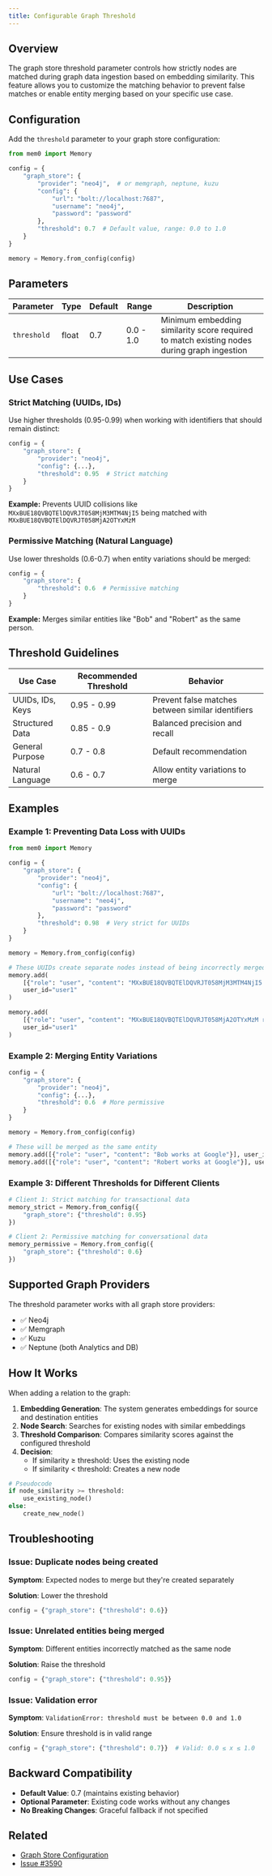 ```yaml
---
title: Configurable Graph Threshold
---
```


## Overview

The graph store threshold parameter controls how strictly nodes are matched during graph data ingestion based on embedding similarity. This feature allows you to customize the matching behavior to prevent false matches or enable entity merging based on your specific use case.

## Configuration

Add the `threshold` parameter to your graph store configuration:

```python
from mem0 import Memory

config = {
    "graph_store": {
        "provider": "neo4j",  # or memgraph, neptune, kuzu
        "config": {
            "url": "bolt://localhost:7687",
            "username": "neo4j",
            "password": "password"
        },
        "threshold": 0.7  # Default value, range: 0.0 to 1.0
    }
}

memory = Memory.from_config(config)
```

## Parameters

| Parameter | Type | Default | Range | Description |
|-----------|------|---------|-------|-------------|
| `threshold` | float | 0.7 | 0.0 - 1.0 | Minimum embedding similarity score required to match existing nodes during graph ingestion |

## Use Cases

### Strict Matching (UUIDs, IDs)

Use higher thresholds (0.95-0.99) when working with identifiers that should remain distinct:

```python
config = {
    "graph_store": {
        "provider": "neo4j",
        "config": {...},
        "threshold": 0.95  # Strict matching
    }
}
```

**Example:** Prevents UUID collisions like `MXxBUE18QVBQTElDQVRJT058MjM3MTM4NjI5` being matched with `MXxBUE18QVBQTElDQVRJT058MjA2OTYxMzM`

### Permissive Matching (Natural Language)

Use lower thresholds (0.6-0.7) when entity variations should be merged:

```python
config = {
    "graph_store": {
        "threshold": 0.6  # Permissive matching
    }
}
```

**Example:** Merges similar entities like "Bob" and "Robert" as the same person.

## Threshold Guidelines

| Use Case | Recommended Threshold | Behavior |
|----------|----------------------|----------|
| UUIDs, IDs, Keys | 0.95 - 0.99 | Prevent false matches between similar identifiers |
| Structured Data | 0.85 - 0.9 | Balanced precision and recall |
| General Purpose | 0.7 - 0.8 | Default recommendation |
| Natural Language | 0.6 - 0.7 | Allow entity variations to merge |

## Examples

### Example 1: Preventing Data Loss with UUIDs

```python
from mem0 import Memory

config = {
    "graph_store": {
        "provider": "neo4j",
        "config": {
            "url": "bolt://localhost:7687",
            "username": "neo4j",
            "password": "password"
        },
        "threshold": 0.98  # Very strict for UUIDs
    }
}

memory = Memory.from_config(config)

# These UUIDs create separate nodes instead of being incorrectly merged
memory.add(
    [{"role": "user", "content": "MXxBUE18QVBQTElDQVRJT058MjM3MTM4NjI5 relates to Project A"}],
    user_id="user1"
)

memory.add(
    [{"role": "user", "content": "MXxBUE18QVBQTElDQVRJT058MjA2OTYxMzM relates to Project B"}],
    user_id="user1"
)
```

### Example 2: Merging Entity Variations

```python
config = {
    "graph_store": {
        "provider": "neo4j",
        "config": {...},
        "threshold": 0.6  # More permissive
    }
}

memory = Memory.from_config(config)

# These will be merged as the same entity
memory.add([{"role": "user", "content": "Bob works at Google"}], user_id="user1")
memory.add([{"role": "user", "content": "Robert works at Google"}], user_id="user1")
```

### Example 3: Different Thresholds for Different Clients

```python
# Client 1: Strict matching for transactional data
memory_strict = Memory.from_config({
    "graph_store": {"threshold": 0.95}
})

# Client 2: Permissive matching for conversational data
memory_permissive = Memory.from_config({
    "graph_store": {"threshold": 0.6}
})
```

## Supported Graph Providers

The threshold parameter works with all graph store providers:

- ✅ Neo4j
- ✅ Memgraph
- ✅ Kuzu
- ✅ Neptune (both Analytics and DB)

## How It Works

When adding a relation to the graph:

1. **Embedding Generation**: The system generates embeddings for source and destination entities
2. **Node Search**: Searches for existing nodes with similar embeddings
3. **Threshold Comparison**: Compares similarity scores against the configured threshold
4. **Decision**:
   - If similarity ≥ threshold: Uses the existing node
   - If similarity < threshold: Creates a new node

```python
# Pseudocode
if node_similarity >= threshold:
    use_existing_node()
else:
    create_new_node()
```

## Troubleshooting

### Issue: Duplicate nodes being created

**Symptom**: Expected nodes to merge but they're created separately

**Solution**: Lower the threshold
```python
config = {"graph_store": {"threshold": 0.6}}
```

### Issue: Unrelated entities being merged

**Symptom**: Different entities incorrectly matched as the same node

**Solution**: Raise the threshold
```python
config = {"graph_store": {"threshold": 0.95}}
```

### Issue: Validation error

**Symptom**: `ValidationError: threshold must be between 0.0 and 1.0`

**Solution**: Ensure threshold is in valid range
```python
config = {"graph_store": {"threshold": 0.7}}  # Valid: 0.0 ≤ x ≤ 1.0
```

## Backward Compatibility

- **Default Value**: 0.7 (maintains existing behavior)
- **Optional Parameter**: Existing code works without any changes
- **No Breaking Changes**: Graceful fallback if not specified

## Related

- [Graph Store Configuration](/features/custom-categories)
- [Issue #3590](https://github.com/mem0ai/mem0/issues/3590)
